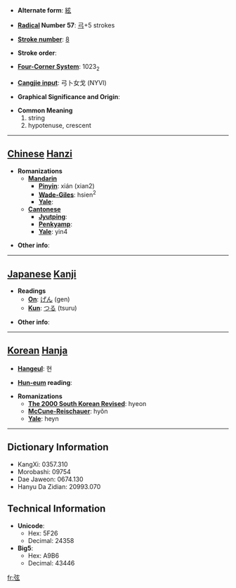 * '''Alternate form''': [[絃]]

* '''[[Wiktionary:Chinese radical index| Radical]] Number 57''': [[Wiktionary:Chinese radical index 弓|弓]]+5 strokes

* '''[[Wiktionary:Chinese total strokes index|Stroke number]]''': [[Wiktionary:Chinese total strokes index 8|8]]

* '''Stroke order''': 

* '''[[Wiktionary:Chinese four corner index|Four-Corner System]]''': 1023<sub>2</sub>

* '''[[Wiktionary:Chinese Cangjie index|Cangjie input]]''': 弓卜女戈 (NYVI)

* '''Graphical Significance and Origin''': 

* '''Common Meaning'''
*#string
*# hypotenuse, crescent


----

== [[Chinese]] [[Hanzi]] ==

* '''Romanizations'''
** '''[[Mandarin]]'''
*** '''[[Pinyin]]''': xián (xian2)
*** '''[[Wade-Giles]]''': hsien<sup>2</sup>
*** '''[[Yale]]''': 
** '''[[Cantonese]]'''
*** '''[[Jyutping]]''':
*** '''[[Penkyamp]]''': 
*** '''[[Yale]]''': yin4

* '''Other info''': 

----

== [[Japanese]] [[Kanji]] ==

* '''Readings'''
** '''[[On]]''': [[げん]] (gen)
** '''[[Kun]]''': [[つる]] (tsuru)

* '''Other info''':  

----

== [[Korean]] [[Hanja]] ==

* '''[[Hangeul]]''': 현

* '''[[Hun-eum]] reading''': 

* '''Romanizations'''
** '''[[The 2000 South Korean Revised Romanization|The 2000 South Korean Revised]]''': hyeon
** '''[[McCune-Reischauer]]''': hyŏn
** '''[[Yale]]''': heyn

----

== Dictionary Information ==

* KangXi: 0357.310
* Morobashi: 09754
* Dae Jaweon: 0674.130
* Hanyu Da Zidian: 20993.070

== Technical Information ==

* '''Unicode''':
** Hex: 5F26
** Decimal: 24358
* '''Big5''':
** Hex: A9B6
** Decimal: 43446

[[fr:弦]]